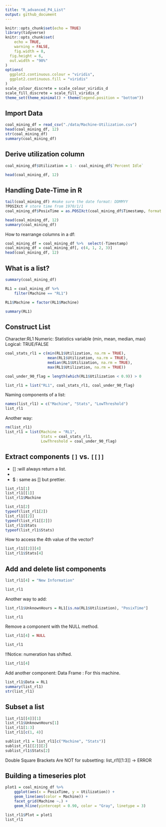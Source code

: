 ```yaml
---
title: "R_advanced_P4_List"
output: github_document
---
```


```r
knitr::opts_chunk$set(echo = TRUE)
library(tidyverse)
knitr::opts_chunk$set(
	echo = TRUE,
	warning = FALSE,
	fig.width = 8, 
  fig.height = 6,
  out.width = "90%"
)
options(
  ggplot2.continuous.colour = "viridis",
  ggplot2.continuous.fill = "viridis"
)
scale_colour_discrete = scale_colour_viridis_d
scale_fill_discrete = scale_fill_viridis_d
theme_set(theme_minimal() + theme(legend.position = "bottom"))
```

## Import Data

```r
coal_mining_df = read_csv("./data/Machine-Utilization.csv")
head(coal_mining_df, 12)
str(coal_mining_df)
summary(coal_mining_df)
```

## Derive utilization column

```r
coal_mining_df$Utilization = 1 - coal_mining_df$`Percent Idle`

head(coal_mining_df, 12)
```

## Handling Date-Time in R

```r
tail(coal_mining_df) #make sure the date format: DDMMYY
?POSIXct # store time from 1970/1/1
coal_mining_df$PosixTime = as.POSIXct(coal_mining_df$Timestamp, format = "%d/%m/%Y %H:%M")

head(coal_mining_df, 12)
summary(coal_mining_df)
```
How to rearrange columns in a df:

```r
coal_mining_df = coal_mining_df %>%  select(-Timestamp)
coal_mining_df = coal_mining_df[, c(4, 1, 2, 3)]
head(coal_mining_df, 12)
```

## What is a list?

```r
summary(coal_mining_df)

RL1 = coal_mining_df %>% 
    filter(Machine == "RL1")

RL1$Machine = factor(RL1$Machine)

summary(RL1)

```

## Construct List

Character:RL1
Numeric: Statistics variable (min, mean, median, max)
Logical: TRUE/FALSE

```r
coal_stats_rl1 = c(min(RL1$Utilization, na.rm = TRUE), 
                   mean(RL1$Utilization, na.rm = TRUE), 
                   median(RL1$Utilization, na.rm = TRUE), 
                   max(RL1$Utilization, na.rm = TRUE))

coal_under_90_flag = length(which(RL1$Utilization < 0.9)) > 0

list_rl1 = list("RL1", coal_stats_rl1, coal_under_90_flag)
```

Naming components of a list:

```r
names(list_rl1) = c("Machine", "Stats", "LowThreshold")
list_rl1
```
Another way:

```r
rm(list_rl1)
list_rl1 = list(Machine = "RL1", 
                Stats = coal_stats_rl1, 
                LowThreshold = coal_under_90_flag)
```
## Extract components `[]` vs. `[[]]`

- [] :will always return a list.
- [[]]: will always return the actual object.
- $ : same as [[]] but prettier.

```r
list_rl1[1]
list_rl1[[1]]
list_rl1$Machine

list_rl1[2]
typeof(list_rl1[2])
list_rl1[[2]]
typeof(list_rl1[[2]])
list_rl1$Stats
typeof(list_rl1$Stats)
```
How to access the 4th value of the vector?

```r
list_rl1[[2]][4]
list_rl1$Stats[4]
```
## Add and delete list components

```r
list_rl1[4] = "New Information"

list_rl1
```
Another way to add:

```r
list_rl1$UnknownHours = RL1[is.na(RL1$Utilization), "PosixTime"]

list_rl1
```

Remove a component with the NULL method.

```r
list_rl1[4] = NULL

list_rl1
```
!!Notice: numeration has shifted.

```r
list_rl1[4]
```

Add another component:
Data Frame : For this machine.

```r
list_rl1$Data = RL1
summary(list_rl1)
str(list_rl1)
```
## Subset a list

```r
list_rl1[[4]][1]
list_rl1$UnknownHours[1]
list_rl1[1:3]
list_rl1[c(1, 4)]

sublist_rl1 = list_rl1[c("Machine", "Stats")]
sublist_rl1[[2]][2]
sublist_rl1$Stats[2]
```
Double Square Brackets Are NOT for subsetting:
list_rl1[[1:3]] -> ERROR

## Building a timeseries plot

```r
plot1 = coal_mining_df %>% 
    ggplot(aes(x = PosixTime, y = Utilization)) + 
    geom_line(aes(color = Machine)) +
    facet_grid(Machine ~.) +
    geom_hline(yintercept = 0.90, color = "Gray", linetype = 3)

list_rl1$Plot = plot1
list_rl1
```

